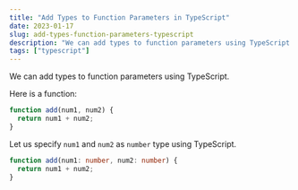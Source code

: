 ```yaml
---
title: "Add Types to Function Parameters in TypeScript"
date: 2023-01-17
slug: add-types-function-parameters-typescript
description: "We can add types to function parameters using TypeScript."
tags: ["typescript"]
---
```


We can add types to function parameters using TypeScript.

Here is a function:

```typescript
function add(num1, num2) {
  return num1 + num2;
}
```

Let us specify `num1` and `num2` as `number` type using TypeScript.

```typescript
function add(num1: number, num2: number) {
  return num1 + num2;
}
```
